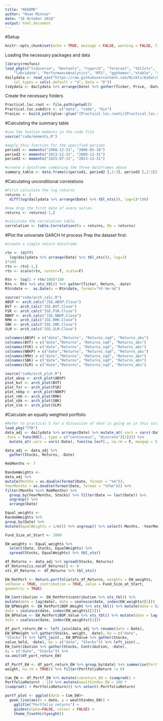 ```yaml
---
title: "README"
author: "Roan Minnie"
date: "16 October 2018"
output: html_document
---
```

#Setup
```r
knitr::opts_chunk$set(echo = TRUE, message = FALSE, warning = FALSE, fig.width = 6, fig.height = 5, fig.pos="H", fig.pos = 'H')
```
Loading the necessary packages and data
```r
library(rmsfuns)
load_pkg(c("tidyverse", "devtools", "rugarch", "forecast", "tbl2xts", 
    "lubridate", "PerformanceAnalytics", "MTS", "ggthemes","xtable", "rportfolios"))
dailydata <- read_csv("https://raw.githubusercontent.com/Nicktz/ExDat/master/extdata/findata.csv", 
    col_types = cols(.default = "d", Date = "D"))
tidydata <- dailydata %>% arrange(Date) %>% gather(Ticker, Price, -Date)
```


Create the necessary folders
```r
Practical.loc.root <- file.path(getwd())
Practical.loc.subdirs <- c("data", "code", "bin")
PracLoc <- build_path(glue::glue("{Practical.loc.root}/{Practical.loc.subdirs}"))
```
#Calculating the summary table
```r
#use the funtion moments in the code file
source("code/moments.R")

#apply this function for the specified periods
period1 <- moments("2008-12-31", "2006-05-18")
period2 <- moments("2013-12-31", "2009-12-31")
period3 <- moments("2015-07-31", "2013-12-31")

#create a dataframe combining the three dataframes above
summary_table <- data.frame(c(period1, period2 [,2:3], period3 [,2:3]))

```

#Calculating unconditional correlations

```r
#First calculate the log returns
returns <- (
  diff(log(dailydata %>% arrange(Date) %>% tbl_xts()), lag=1)*100)

#now drop the first date of every series
returns <- returns[-1,]

#calculate the correlation table
correlation <- table.Correlation(Ra = returns, Rb = returns) 
```

#Plot the univariate GARCH ht process
Prep the dataset first:
```r
#create a simple return dataframe

rtn <- (diff(
  log(dailydata %>% arrange(Date) %>% tbl_xts()), lag=1)
)*100 
rtn <- rtn[-1,]
rtn <- scale(rtn, center=T, scale=F)
```

```r
Rtn <- log(1 + rtn/100)*100 
Rtn <- Rtn %>% xts_tbl() %>% gather(Ticker, Return, -date)
Rtn$date <-  as.Date(x = Rtn$date, format="%Y-%m-%d")

source("code/arch_calc.R")
ABSP <- arch_calc("JSE.ABSP.Close")
BVT <- arch_calc("JSE.BVT.Close")
FSR <- arch_calc("JSE.FSR.Close")
NBKP <- arch_calc("JSE.NBKP.Close")
RMH <- arch_calc("JSE.RMH.Close")
SBK <- arch_calc("JSE.SBK.Close")
SLM <- arch_calc("JSE.SLM.Close")

colnames(ABSP) = c("date","Returns", "Returns_sqd", "Returns_abs")
colnames(BVT) = c("date","Returns", "Returns_sqd", "Returns_abs")
colnames(FSR) = c("date","Returns", "Returns_sqd", "Returns_abs")
colnames(NBKP) = c("date","Returns", "Returns_sqd", "Returns_abs")
colnames(RMH) = c("date","Returns", "Returns_sqd", "Returns_abs")
colnames(SBK) = c("date","Returns", "Returns_sqd", "Returns_abs")
colnames(SLM) = c("date","Returns", "Returns_sqd", "Returns_abs")
```

```r
source("code/arch_plot.R")
plot_absp <- arch_plot(ABSP)
plot_bvt <- arch_plot(BVT)
plot_fsr <- arch_plot(FSR)
plot_nbkp <- arch_plot(NBKP)
plot_rmh <- arch_plot(RMH)
plot_sbk <- arch_plot(SBK)
plot_slm <- arch_plot(SLM)
```

#Calculate an equally weighted portfolio
```r
#Refer to practical 5 for a discussion of what is going on in this script. 
load_pkg("TTR")
data_adj <- dailydata %>% arrange(Date) %>% mutate_at(.vars = vars(-Date),
.funs = funs(ROC(., type = c("continuous", "discrete")[2]))) %>%
  mutate_at(.vars = vars(-Date), funs(na.locf(., na.rm = F, maxgap = 5)))

data_adj <- data_adj %>% 
  gather(Stocks, Returns, -Date)

RebMonths <- 7

RandomWeights <-
data_adj %>%
mutate(Months = as.double(format(Date, format = "%m")),
YearMonths = as.double(format(Date, format = "%Y%m"))) %>%
filter(Months %in% RebMonths) %>%
  group_by(YearMonths, Stocks) %>% filter(Date == last(Date)) %>% 
  ungroup() %>% 
  arrange(Date) 

Equal_weights <-
RandomWeights %>%
group_by(Date) %>%
mutate(EqualWeights = 1/n()) %>% ungroup() %>% select(-Months, -YearMonths)

Fund_Size_at_Start <- 1000

EW_weights <- Equal_weights %>% 
  select(Date, Stocks, EqualWeights) %>% 
  spread(Stocks, EqualWeights) %>% tbl_xts()

df_Returns <- data_adj %>% spread(Stocks, Returns)
df_Returns[is.na(df_Returns)] <- 0
xts_df_Returns <- df_Returns %>% tbl_xts()

EW_RetPort <- Return.portfolio(xts_df_Returns, weights = EW_weights,
verbose = TRUE, contribution = TRUE, value = Fund_Size_at_Start,
geometric = TRUE)

EW_Contribution <- EW_RetPort$contribution %>% xts_tbl() %>%
mutate(date = lag(date), date = coalesce(date, index(EW_weights)[1]))
EW_BPWeight <- EW_RetPort$BOP.Weight %>% xts_tbl() %>% mutate(date = lag(date),
date = coalesce(date, index(EW_weights)[1]))
EW_BPValue <- EW_RetPort$BOP.Value %>% xts_tbl() %>% mutate(date = lag(date),
date = coalesce(date, index(EW_weights)[1]))

df_port_return_EW <- left_join(data_adj %>% rename(date = Date),
EW_BPWeight %>% gather(Stocks, weight, -date), by = c("date",
"Stocks")) %>% left_join(., EW_BPValue %>% gather(Stocks,
value_held, -date), by = c("date", "Stocks")) %>% left_join(.,
EW_Contribution %>% gather(Stocks, Contribution, -date),
by = c("date", "Stocks")) %>% 
na.omit(df_port_return_EW)

df_Portf_EW <- df_port_return_EW %>% group_by(date) %>% summarise(PortfolioReturn = sum(Returns *
weight, na.rm = TRUE)) %>% filter(PortfolioReturn != 0)

Cum_EW <- df_Portf_EW %>% mutate(cumreturn_EW = (cumprod(1 +
PortfolioReturn) - 1)) %>% mutate(wealthindex_EW = 100 *
(cumprod(1 + PortfolioReturn))) %>% select(-PortfolioReturn)

portf_plot <- ggplot(data = Cum_EW)+
  geom_line(aes(x = date, y = wealthindex_EW)) +
    ggtitle("Portfolio returns") +
    guides(alpha=FALSE, colour = FALSE) +
    theme_fivethirtyeight()
    
```





